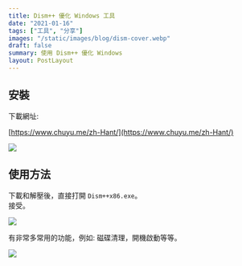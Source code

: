 ```yaml
---
title: Dism++ 優化 Windows 工具
date: "2021-01-16"
tags: ["工具", "分享"]
images: "/static/images/blog/dism-cover.webp"
draft: false
summary: 使用 Dism++ 優化 Windows
layout: PostLayout
---
```


## 安裝

下載網址:

[https://www.chuyu.me/zh-Hant/](https://www.chuyu.me/zh-Hant/)

![](/static/images/blog/dism-2.webp)

## 使用方法

下載和解壓後，直接打開 `Dism++x86.exe`。  
接受。

![](/static/images/blog/dism-3.webp)

有非常多常用的功能，例如: 磁碟清理，開機啟動等等。

![](/static/images/blog/dism-4.webp)
